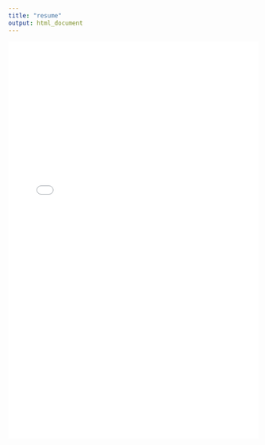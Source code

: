 ```yaml
---
title: "resume"
output: html_document
---
```

<embed src="assets/resume.pdf" type="application/pdf" width="100%" height="800px" />
